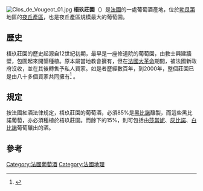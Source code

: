 {{multiple issues|
{{expand|time=2015-01-17T08:42:37+00:00}}
{{orphan|time=2015-01-17T08:42:37+00:00}}

}}
[[File:Clos_de_Vougeot_01.jpg|thumb]]
'''梧玖莊園'''（{{lang-fr|Clos de Vougeot}}）是[[法國|法國]]的一處葡萄酒產地，位於[[勃艮第|勃艮第]]地區的[[夜丘產區|夜丘產區]]，也是夜丘產區規模最大的葡萄園。

==歷史==
梧玖莊園的歷史起源自12世紀初期，最早是一座修道院的葡萄園，由教士興建牆壁，包圍起來開墾種植。原本屬當地教會擁有，但在[[法國大革命|法國大革命]]期間，被法國新政府沒收，並在其後轉售予私人買家。如是者歷經數百年，到2000年，整個莊園已是由八十多個買家共同擁有<ref>{{cite encyclopedia |editor=[[Jancis_Robinson|Jancis Robinson]] | encyclopedia=[[Oxford_Companion_to_Wine|Oxford Companion to Wine]] |edition= Third Edition |title=Clos de Vougeot |year=2006 |publisher=Oxford University Press |location=Oxford |isbn=0-19-860990-6 |pages=184 }}</ref> 。

==規定==
按法國紅酒法律规定，梧玖莊園的葡萄酒，必須85%是[[黑比諾|黑比諾]]釀製，而這些黑比諾葡萄，亦必須種植於梧玖莊園。而餘下的15%，則可包括由[[莎當妮|莎當妮]]、[[灰比諾|灰比諾]]、[[白比諾|白比諾]]葡萄釀出的酒。

==參考==
{{reflist}}



{{commons|Clos Vougeot|Clos Vougeot}}
{{coord|47|10|29.72|N|4|57|19.74|E|type:landmark_source:frwiki|display=title}}
[[Category:法國葡萄酒|Category:法國葡萄酒]]
[[Category:法國地理|Category:法國地理]]